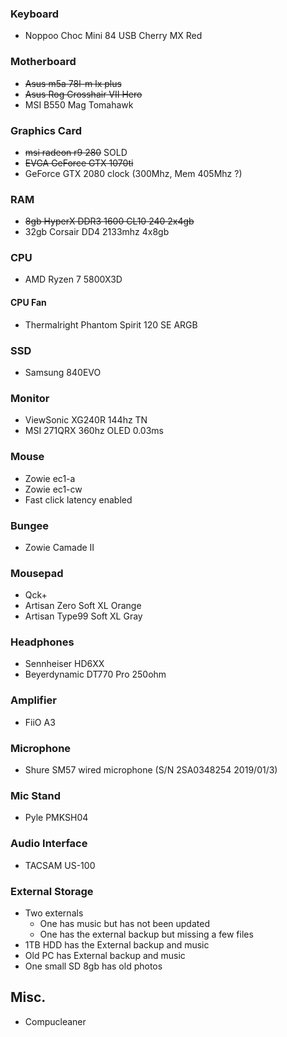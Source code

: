 ### Keyboard
- Noppoo Choc Mini 84 USB Cherry MX Red

### Motherboard
- ~~Asus m5a 78l-m lx plus~~
- ~~Asus Rog Crosshair VII Hero~~
- MSI B550 Mag Tomahawk

### Graphics Card
- ~~msi radeon r9 280~~ SOLD
- ~~EVGA GeForce GTX 1070ti~~
- GeForce GTX 2080 clock (300Mhz, Mem 405Mhz ?)

### RAM
- ~~8gb HyperX DDR3 1600 CL10 240 2x4gb~~
- 32gb Corsair DD4 2133mhz 4x8gb

### CPU
- AMD Ryzen 7 5800X3D

#### CPU Fan
- Thermalright Phantom Spirit 120 SE ARGB

### SSD
- Samsung 840EVO

### Monitor
- ViewSonic XG240R 144hz TN
- MSI 271QRX 360hz OLED 0.03ms

### Mouse
- Zowie ec1-a
- Zowie ec1-cw
- Fast click latency enabled

### Bungee
- Zowie Camade II

### Mousepad
- Qck+
- Artisan Zero Soft XL Orange
- Artisan Type99 Soft XL Gray

### Headphones
- Sennheiser HD6XX
- Beyerdynamic DT770 Pro 250ohm

### Amplifier
- FiiO A3

### Microphone
- Shure SM57 wired microphone (S/N 2SA0348254 2019/01/3)

### Mic Stand
- Pyle PMKSH04

### Audio Interface
- TACSAM US-100

### External Storage
- Two externals
  - One has music but has not been updated
  - One has the external backup but missing a few files
- 1TB HDD has the External backup and music
- Old PC has External backup and music
- One small SD 8gb has old photos

## Misc.
- Compucleaner
